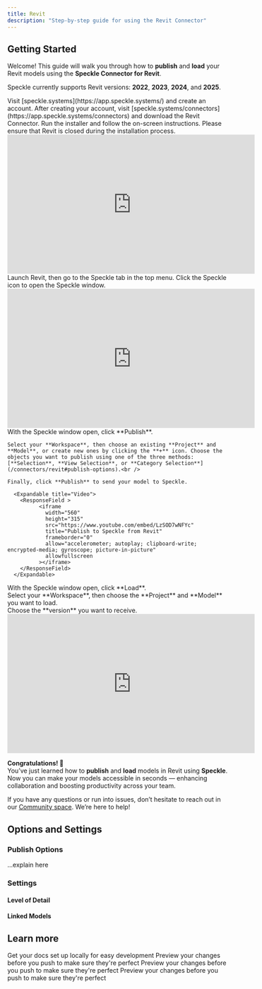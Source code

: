 ```yaml
---
title: Revit  
description: "Step-by-step guide for using the Revit Connector"
---
```


## Getting Started

Welcome! This guide will walk you through how to **publish** and **load** your Revit models using the **Speckle Connector for Revit**.

<Info>Speckle currently supports Revit versions: **2022**, **2023**, **2024**, and **2025**.</Info>


<Steps>
  <Step title="Create a Speckle account">
    Visit [speckle.systems](https://app.speckle.systems/) and create an account.
  </Step>

  <Step title="Download and Install">
    After creating your account, visit [speckle.systems/connectors](https://app.speckle.systems/connectors) and download the Revit Connector. Run the installer and follow the on-screen instructions.
    <Note>Please ensure that Revit is closed during the installation process.</Note>
    <ResponseField>
      <Expandable title="Video">
        <ResponseField >
              <iframe
                width="560"
                height="315"
                src="https://www.youtube.com/embed/mjYtKTo0fQU"
                title="YouTube video player"
                frameborder="0"
                allow="accelerometer; autoplay; clipboard-write; encrypted-media; gyroscope; picture-in-picture"
                allowfullscreen
              ></iframe>
        </ResponseField>
      </Expandable>
    </ResponseField>
  </Step>

  <Step title="Open Speckle in Revit">
    Launch Revit, then go to the Speckle tab in the top menu. Click the Speckle icon to open the Speckle window.
        <ResponseField>
      <Expandable title="Video">
        <ResponseField >
              <iframe
                width="560"
                height="315"
                src="https://www.youtube.com/embed/OXq-FSds-js"
                title="Open Speckle in Revit"
                frameborder="0"
                allow="accelerometer; autoplay; clipboard-write; encrypted-media; gyroscope; picture-in-picture"
                allowfullscreen
              ></iframe>
        </ResponseField>
      </Expandable>
    </ResponseField>
  </Step>

  <Step title="Publish to Speckle">
    With the Speckle window open, click **Publish**.<br />

    Select your **Workspace**, then choose an existing **Project** and **Model**, or create new ones by clicking the **+** icon. Choose the objects you want to publish using one of the three methods: [**Selection**, **View Selection**, or **Category Selection**](/connectors/revit#publish-options).<br />
    
    Finally, click **Publish** to send your model to Speckle.

      <Expandable title="Video">
        <ResponseField >
              <iframe
                width="560"
                height="315"
                src="https://www.youtube.com/embed/LzSOD7wNFYc"
                title="Publish to Speckle from Revit"
                frameborder="0"
                allow="accelerometer; autoplay; clipboard-write; encrypted-media; gyroscope; picture-in-picture"
                allowfullscreen
              ></iframe>
        </ResponseField>
      </Expandable>
  </Step>

  <Step title="Load from Speckle">
    With the Speckle window open, click **Load**.<br />
    Select your **Workspace**, then choose the **Project** and **Model** you want to load.<br />
    Choose the **version** you want to receive.
      <Expandable title="Video">
        <ResponseField >
              <iframe
                width="560"
                height="315"
                src="https://www.youtube.com/embed/GoGoaCacPQE"
                title="Load from Speckle in Revit"
                frameborder="0"
                allow="accelerometer; autoplay; clipboard-write; encrypted-media; gyroscope; picture-in-picture"
                allowfullscreen
              ></iframe>
        </ResponseField>
      </Expandable>
  </Step>

</Steps>

**Congratulations! 🥳**  
You’ve just learned how to **publish** and **load** models in Revit using **Speckle**.  
Now you can make your models accessible in seconds — enhancing collaboration and boosting productivity across your team.

If you have any questions or run into issues, don’t hesitate to reach out in our [Community space](https://speckle.community/). We’re here to help!

## Options and Settings

### Publish Options
...explain here

### Settings

#### Level of Detail

#### Linked Models

## Learn more

<CardGroup cols={2}>
  <Card
    title="Projects & Models"
    icon="folder-open"
    href="https://mintlify.com/docs/quickstart"
  >
    Get your docs set up locally for easy development
  </Card>
  <Card
    title="Connector Settings"
    icon="plug"
    href="https://mintlify.com/docs/development"
  >
    Preview your changes before you push to make sure they're perfect
  </Card>
    <Card
    title="Workspaces"
    icon="table-columns"
    href="https://mintlify.com/docs/development"
  >
    Preview your changes before you push to make sure they're perfect
  </Card>
    <Card
    title="Automate"
    icon="arrows-rotate"
    href="https://mintlify.com/docs/development"
  >
    Preview your changes before you push to make sure they're perfect
  </Card>
</CardGroup>
